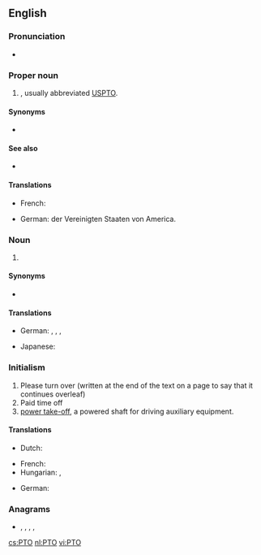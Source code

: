 ==English==

===Pronunciation===
* {{sense|initialism}} {{audio|en-us-PTO.ogg|Audio (US)|lang=en}}

===Proper noun===
{{en-proper-noun}}

# {{initialism of|lang=en|patent and trademark office}} {{gloss|[[United States Patent and Trademark Office]]}}, usually abbreviated [[USPTO]].

====Synonyms====
* {{sense|United States Patent and Trademark Office}} {{l|en|USPTO}}

====See also====
* {{pedia|lang=en|United States Patent and Trademark Office}}

====Translations====
{{trans-top|United States Patent and Trademark Office}}
* French: {{t|fr|Office américain des brevets et marques|m}}
{{trans-mid}}
* German: {{t+|de|Patentamt|n}} der Vereinigten Staaten von America.
{{trans-bottom}}

===Noun===
{{en-noun}}

# {{initialism of|lang=en|parent-teacher organization}}

====Synonyms====
* {{sense|parent-teacher organization}} {{l|en|PTA|gloss=parent-teacher association}}

====Translations====
{{trans-top|Parent Teacher Organization}}
* German: {{t|de|Elternvertretung|f}}, {{t|de|Elternbeirat|m}}, {{t|de|Elternausschuss|m}}, {{t|de|Elternpflegschaft|f}}
{{trans-mid}}
* Japanese: {{t|ja|PTA}}
{{trans-bottom}}

===Initialism===
{{rfc-header|Initialism}}
{{head|en|initialism}}

# Please turn over (written at the end of the text on a page to say that it continues overleaf)
# Paid time off
# [[power take-off]], a powered shaft for driving auxiliary equipment.

====Translations====
{{trans-top|Please turn over}}
* Dutch: {{t+|nl|z.o.z.}}
{{trans-mid}}
* French: {{t+|fr|TSVP}}
* Hungarian: {{t|hu|˙/ .}}, {{t|hu|fordíts!}}
{{trans-bottom}}

{{trans-top|Powered shaft for driving auxiliary equipment}}
* German: {{t|de|Zapfwelle|f}}
{{trans-mid}}
{{trans-bottom}}

===Anagrams===
* {{l|en|opt}}, {{l|en|OTP}}, {{l|en|pot}}, {{l|en|top}}, {{l|en|TPO}}

[[cs:PTO]]
[[nl:PTO]]
[[vi:PTO]]